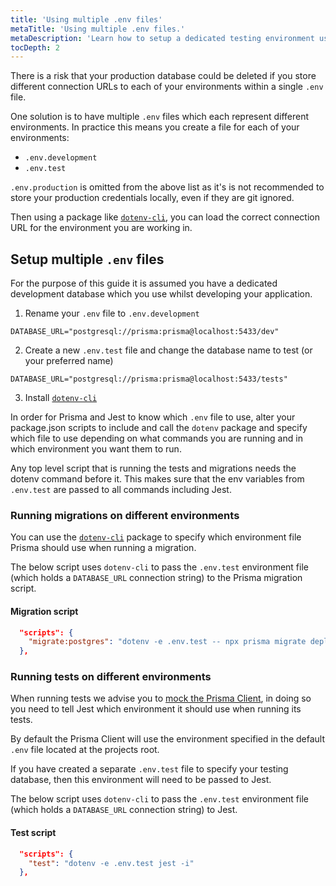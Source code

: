 ```yaml
---
title: 'Using multiple .env files'
metaTitle: 'Using multiple .env files.'
metaDescription: 'Learn how to setup a dedicated testing environment using multiple .env files.'
tocDepth: 2
---
```


<TopBlock>

There is a risk that your production database could be deleted if you store different connection URLs to each of your environments within a single `.env` file.

One solution is to have multiple `.env` files which each represent different environments. In practice this means you create a file for each of your environments:

- `.env.development`
- `.env.test`

<Admonition type="warning">

`.env.production` is omitted from the above list as it's is not recommended to store your production credentials locally, even if they are git ignored.

</Admonition>

Then using a package like [`dotenv-cli`](https://www.npmjs.com/package/dotenv-cli), you can load the correct connection URL for the environment you are working in.

</TopBlock>

## Setup multiple `.env` files

For the purpose of this guide it is assumed you have a dedicated development database which you use whilst developing your application.

1. Rename your `.env` file to `.env.development`

```env file=.env.development
DATABASE_URL="postgresql://prisma:prisma@localhost:5433/dev"
```

2. Create a new `.env.test` file and change the database name to test (or your preferred name)

```env file=.env.test
DATABASE_URL="postgresql://prisma:prisma@localhost:5433/tests"
```

3. Install [`dotenv-cli`](https://www.npmjs.com/package/dotenv-cli)

In order for Prisma and Jest to know which `.env` file to use, alter your package.json scripts to include and call the `dotenv` package and specify which file to use depending on what commands you are running and in which environment you want them to run.

<Admonition type="info">

Any top level script that is running the tests and migrations needs the dotenv command before it. This makes sure that the env variables from `.env.test` are passed to all commands including Jest.

</Admonition>

### Running migrations on different environments

You can use the [`dotenv-cli`](https://www.npmjs.com/package/dotenv-cli) package to specify which environment file Prisma should use when running a migration.

The below script uses `dotenv-cli` to pass the `.env.test` environment file (which holds a `DATABASE_URL` connection string) to the Prisma migration script.

#### Migration script

```json file=package.json
  "scripts": {
    "migrate:postgres": "dotenv -e .env.test -- npx prisma migrate deploy --name postgres-init",
  },
```

### Running tests on different environments

When running tests we advise you to [mock the Prisma Client](/guides/testing/unit-testing#mocking-the-prisma-client), in doing so you need to tell Jest which environment it should use when running its tests.

By default the Prisma Client will use the environment specified in the default `.env` file located at the projects root.

If you have created a separate `.env.test` file to specify your testing database, then this environment will need to be passed to Jest.

The below script uses `dotenv-cli` to pass the `.env.test` environment file (which holds a `DATABASE_URL` connection string) to Jest.

#### Test script

```json file=package.json
  "scripts": {
    "test": "dotenv -e .env.test jest -i"
  },
```
